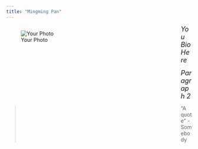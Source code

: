 ```yaml
---
title: "Mingming Pan"
---
```


<div style= "float : left; position : relative; top: 0px; width : 450px; height : 360px; padding-right: 24px; margin-bottom : 0px">
![Your Photo](./path_to_photo)

</div>

<font size = "4"> 
*You Bio Here*  
</font>  
  
  
  
<font size = "4">
*Paragraph 2*  
</font>

>"A quote" - Somebody

